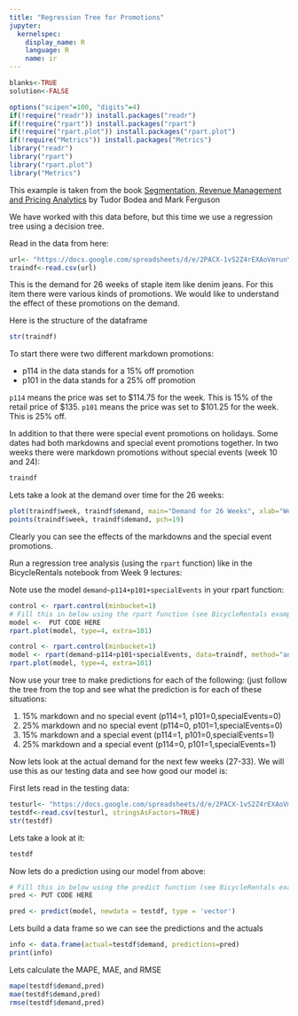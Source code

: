 ```yaml
---
title: "Regression Tree for Promotions"
jupyter:
  kernelspec:
    display_name: R
    language: R
    name: ir
---
```


```r
blanks<-TRUE
solution<-FALSE
```

```r
options("scipen"=100, "digits"=4)
if(!require("readr")) install.packages("readr")
if(!require("rpart")) install.packages("rpart")
if(!require("rpart.plot")) install.packages("rpart.plot")
if(!require("Metrics")) install.packages("Metrics")
library("readr")
library("rpart")
library("rpart.plot")
library("Metrics")
```

This example is taken from the book [Segmentation, Revenue Management and Pricing Analytics](https://www.amazon.com/Segmentation-Revenue-Management-Pricing-Analytics/dp/0415898331) by Tudor Bodea and Mark Ferguson


We have worked with this data before, but this time we use a regression tree using a decision tree.

Read in the data from here:

```r
url<- "https://docs.google.com/spreadsheets/d/e/2PACX-1vS2Z4rEXAoVmrunY3BLJ5AX-ZH76U8bHpCCOu8mzziWK1X6WnJJiC2RmrWrLffGUxo9dCZD0HW1n15T/pub?gid=1471239210&single=true&output=csv"
traindf<-read.csv(url)
```

This is the demand for 26 weeks of staple item like denim jeans. For this item there were various kinds of promotions. We would like to understand the effect of these promotions on the demand. 

Here is the structure of the dataframe

```r
str(traindf)
```

To start there were two different markdown promotions:

* p114 in the data stands for a 15% off promotion
* p101 in the data stands for a 25% off promotion

`p114` means the price was set to \$114.75 for the week. This is 15% of the retail price of \$135. `p101` means the price was set to \$101.25 for the week. This is 25% off. 

In addition to that there were special event promotions on holidays. Some dates had both markdowns and special event promotions together. In two weeks there were markdown promotions without special events (week 10 and 24): 

```r
traindf
```

Lets take a look at the demand over time for the 26 weeks:   

```r
plot(traindf$week, traindf$demand, main="Demand for 26 Weeks", xlab="Week", ylab="Demand", type="l")
points(traindf$week, traindf$demand, pch=19)
```

Clearly you can see the effects of the markdowns and the special event promotions. 

Run a regression tree analysis (using the `rpart` function) like in the BicycleRentals  notebook from Week 9 lectures:

Note use the model `demand~p114+p101+specialEvents` in your rpart function:

```r
control <- rpart.control(minbucket=1)
# Fill this in below using the rpart function (see BicycleRentals example) 
model <-  PUT CODE HERE 
rpart.plot(model, type=4, extra=101)
```
```r
control <- rpart.control(minbucket=1)
model <- rpart(demand~p114+p101+specialEvents, data=traindf, method="anova", control=control)
rpart.plot(model, type=4, extra=101)
```

Now use your tree to make predictions for each of the following: (just follow the tree from the top and see what the prediction is for each of these situations: 

1. 15% markdown and no special event (p114=1, p101=0,specialEvents=0)
2. 25% markdown and no special event (p114=0, p101=1,specialEvents=0)
3. 15% markdown and a special event (p114=1, p101=0,specialEvents=1)
4. 25% markdown and a special event (p114=0, p101=1,specialEvents=1)

Now lets look at the actual demand for the next few weeks (27-33). We will use this as our testing data and see how good our model is: 

First lets read in the testing data:

```r
testurl<- "https://docs.google.com/spreadsheets/d/e/2PACX-1vS2Z4rEXAoVmrunY3BLJ5AX-ZH76U8bHpCCOu8mzziWK1X6WnJJiC2RmrWrLffGUxo9dCZD0HW1n15T/pub?gid=715128008&single=true&output=csv"
testdf<-read.csv(testurl, stringsAsFactors=TRUE)
str(testdf)
```

Lets take a look at it:

```r
testdf
```

Now lets do a prediction using our model from above:

```r
# Fill this in below using the predict function (see BicycleRentals example) 
pred <- PUT CODE HERE 
```
```r
pred <- predict(model, newdata = testdf, type = 'vector')
```

Lets build a data frame so we can see the predictions and the actuals

```r
info <- data.frame(actual=testdf$demand, predictions=pred)
print(info)
```

Lets calculate the MAPE, MAE, and RMSE

```r
mape(testdf$demand,pred)
mae(testdf$demand,pred)
rmse(testdf$demand,pred)
```
